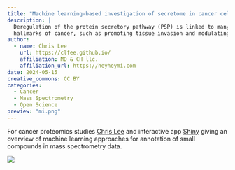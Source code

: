 ```yaml
---
title: "Machine learning-based investigation of secretome in cancer cells"
description: |
  Deregulation of the protein secretory pathway (PSP) is linked to many
  hallmarks of cancer, such as promoting tissue invasion and modulating cell-cell signaling.
author:
  - name: Chris Lee
    url: https://clfee.github.io/
    affiliation: MD & CH llc.
    affiliation_url: https://heyheymi.com
date: 2024-05-15
creative_commons: CC BY
categories:
  - Cancer
  - Mass Spectrometry
  - Open Science
preview: "mi.png"
---
```


For cancer proteomics studies [Chris Lee](https://github.com/clfee) and interactive app [ Shiny](https://clee23.shinyapps.io/World_Covid_trend/) giving an overview of machine learning approaches for annotation of small compounds in mass spectrometry data.

![](/img/cmm1.png)

